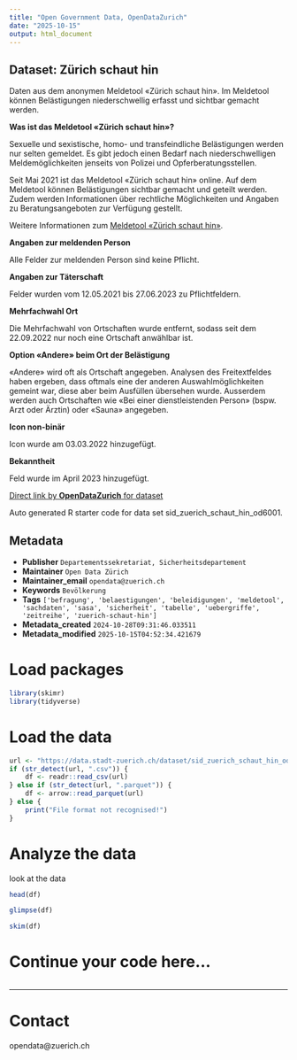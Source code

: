 ```yaml
---
title: "Open Government Data, OpenDataZurich"
date: "2025-10-15"
output: html_document
---
```


## Dataset: Zürich schaut hin

Daten aus dem anonymen Meldetool «Zürich schaut hin». Im Meldetool können Belästigungen niederschwellig erfasst und sichtbar gemacht werden.

**Was ist das Meldetool «Zürich schaut hin»?**

Sexuelle und sexistische, homo- und transfeindliche Belästigungen werden nur selten gemeldet. Es gibt jedoch einen Bedarf nach niederschwelligen Meldemöglichkeiten jenseits von Polizei und Opferberatungsstellen.

Seit Mai 2021 ist das Meldetool «Zürich schaut hin» online. Auf dem Meldetool können Belästigungen sichtbar gemacht und geteilt werden. Zudem werden Informationen über rechtliche Möglichkeiten und Angaben zu Beratungsangeboten zur Verfügung gestellt. 

Weitere Informationen zum [Meldetool «Zürich schaut hin»](https://www.stadt-zuerich.ch/de/lebenslagen/unterstuetzung-und-beratung/diversitaet-und-inklusion/gleichstellung/projekte/zurich-schaut-hin.html).

[]()

**Angaben zur meldenden Person**

Alle Felder zur meldenden Person sind keine Pflicht.

[]()

**Angaben zur Täterschaft**

Felder wurden vom 12.05.2021 bis 27.06.2023 zu Pflichtfeldern.

[]()

**Mehrfachwahl Ort**

Die Mehrfachwahl von Ortschaften wurde entfernt, sodass seit dem 22.09.2022 nur noch eine Ortschaft anwählbar ist.

[]()

**Option «Andere» beim Ort der Belästigung**

«Andere» wird oft als Ortschaft angegeben. Analysen des Freitextfeldes haben ergeben, dass oftmals eine der anderen Auswahlmöglichkeiten gemeint war, diese aber beim Ausfüllen übersehen wurde. Ausserdem werden auch Ortschaften wie «Bei einer dienstleistenden Person» (bspw. Arzt oder Ärztin) oder «Sauna» angegeben.

[]()

**Icon non-binär**

Icon wurde am 03.03.2022 hinzugefügt.

[]()

**Bekanntheit**

Feld wurde im April 2023 hinzugefügt.

[]()



[Direct link by **OpenDataZurich** for dataset](https://data.stadt-zuerich.ch/dataset/sid_zuerich_schaut_hin_od6001)

Auto generated R starter code for data set sid_zuerich_schaut_hin_od6001.

## Metadata

- **Publisher** `Departementssekretariat, Sicherheitsdepartement`
- **Maintainer** `Open Data Zürich`
- **Maintainer_email** `opendata@zuerich.ch`
- **Keywords** `Bevölk­erung`
- **Tags** `['befragung', 'belaestigungen', 'beleidigungen', 'meldetool', 'sachdaten', 'sasa', 'sicherheit', 'tabelle', 'uebergriffe', 'zeitreihe', 'zuerich-schaut-hin']`
- **Metadata_created** `2024-10-28T09:31:46.033511`
- **Metadata_modified** `2025-10-15T04:52:34.421679`


# Load packages

```r
library(skimr)
library(tidyverse)
```

# Load the data

```r
url <- "https://data.stadt-zuerich.ch/dataset/sid_zuerich_schaut_hin_od6001/download/BEV600OD6001.csv"
if (str_detect(url, ".csv")) {
    df <- readr::read_csv(url)
} else if (str_detect(url, ".parquet")) {
    df <- arrow::read_parquet(url)
} else {
    print("File format not recognised!")
}
```

# Analyze the data

look at the data
```r
head(df)
```

```r
glimpse(df)
```

```r
skim(df)
```

# Continue your code here...

```r

```

------------------------------------------------------------------------

# Contact

opendata@zuerich.ch
